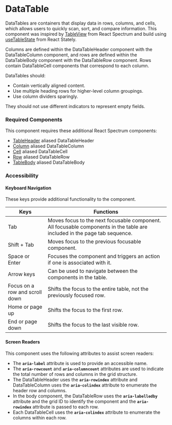 <Meta title="Components/DataTable/DataTable" />

# DataTable

DataTables are containers that display data in rows, columns, and cells, which allows users to quickly scan, sort, and compare information. This component was inspired by [TableView](https://react-spectrum.adobe.com/react-spectrum/TableView.html)
from React Spectrum and build using [useTableState](https://react-spectrum.adobe.com/react-stately/useTableState.html)
from React Stately.

Columns are defined within the DataTableHeader component with the DataTableColumn component, and rows are defined within the DataTableBody component with the DataTableRow component. 
Rows contain DataTableCell components that correspond to each column.

DataTables should:
- Contain vertically aligned content.
- Use multiple heading rows for higher-level column groupings.
- Use column dividers sparingly.

They should not use different indicators to represent empty fields.

### Required Components

This component requires these additional React Spectrum components:
- [TableHeader](https://react-spectrum.adobe.com/react-aria/useTable.html#:~:text=defined%20using%20the-,TableHeader,-%2C%20Column%2C) aliased DataTableHeader
- [Column](https://react-spectrum.adobe.com/react-aria/useTable.html#:~:text=the%20TableHeader%2C-,Column,-%2C%20TableBody%2C) aliased DataTableColumn
- [Cell](https://react-spectrum.adobe.com/react-aria/useTable.html#:~:text=Row%2C%20and-,Cell,-components%2C%20which%20support) aliased DataTableCell
- [Row](https://react-spectrum.adobe.com/react-aria/useTable.html#:~:text=%2C%20TableBody%2C-,Row,-%2C%20and%20Cell%20components) aliased DataTableRow
- [TableBody](https://react-spectrum.adobe.com/react-aria/useTable.html#:~:text=%2C%20Column%2C-,TableBody,-%2C%20Row%2C%20and) aliased DataTableBody

### Accessibility

#### Keyboard Navigation

These keys provide additional functionality to the component. 

| Keys | Functions |
| ---- | --------- |
| Tab | Moves focus to the next focusable component. All focusable components in the table are included in the page tab sequence. | 
| Shift + Tab | Moves focus to the previous focusable component. |
| Space or Enter  | Focuses the component and triggers an action if one is associated with it. |
| Arrow keys | Can be used to navigate between the components in the table. |
| Focus on a row and scroll down | Shifts the focus to the entire table, not the previously focused row. |
| Home or page up | Shifts the focus to the first row. |
| End or page down | Shifts the focus to the last visible row. |

#### Screen Readers

This component uses the following attributes to assist screen readers:
- The **`aria-label`** attribute is used to provide an accessible name.
- The **`aria-rowcount`** and **`aria-columncount`** attributes are used to indicate the total number of rows and columns in the grid structure. 
- The DataTableHeader uses the **`aria-rowindex`** attribute and DataTableColumn uses the **`aria-colindex`** attribute to enumerate the header row and columns. 
- In the body component, the DataTableRow uses the **`aria-labelledby`** attribute and the grid ID to identify the component and the **`aria-rowindex`** attribute is passed to each row.
- Each DataTableCell uses the **`aria-colindex`** attribute to enumerate the columns within each row.

